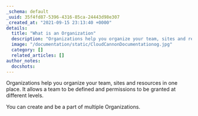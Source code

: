 ```yaml
---
_schema: default
_uuid: 35f4fd87-5396-4316-85ca-24443d98e307
_created_at: "2021-09-15 23:13:40 +0000"
details:
  title: "What is an Organization"
  description: "Organizations help you organize your team, sites and resources in one place."
  image: "/documentation/static/CloudCannonDocumentationog.jpg"
  category: []
  related_articles: []
author_notes:
  docshots:
---
```


Organizations help you organize your team, sites and resources in one place. It allows a team to be defined and permissions to be granted at different levels.

 You can create and be a part of multiple Organizations.
